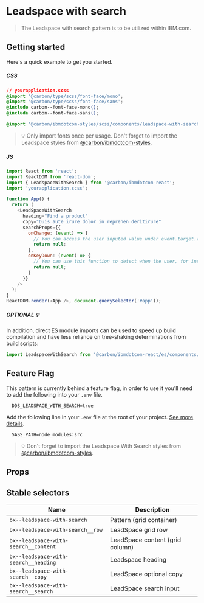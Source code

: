 
# Leadspace with search

> The Leadspace with search pattern is to be utilized within IBM.com.

## Getting started

Here's a quick example to get you started.

##### CSS

```css
// yourapplication.scss
@import '@carbon/type/scss/font-face/mono';
@import '@carbon/type/scss/font-face/sans';
@include carbon--font-face-mono();
@include carbon--font-face-sans();

@import '@carbon/ibmdotcom-styles/scss/components/leadspace-with-search';
```

> 💡 Only import fonts once per usage. Don't forget to import the Leadspace
> styles from
> [@carbon/ibmdotcom-styles](https://github.com/carbon-design-system/carbon-for-ibm-dotcom/blob/master/packages/styles).

##### JS

```javascript
import React from 'react';
import ReactDOM from 'react-dom';
import { LeadspaceWithSearch } from '@carbon/ibmdotcom-react';
import 'yourapplication.scss';

function App() {
  return (
    <LeadSpaceWithSearch
      heading="Find a product"
      copy="Duis aute irure dolor in reprehen deritirure"
      searchProps={{
        onChange: (event) => {
          // You can access the user inputed value under event.target.value
          return null;
        },
        onKeyDown: (event) => {
          // You can use this function to detect when the user, for instance, is pressing enter/return keys.
          return null;
        }
      }}
    />
  );
}
ReactDOM.render(<App />, document.querySelector('#app'));
```

##### OPTIONAL 💡

In addition, direct ES module imports can be used to speed up build compilation and have less reliance on tree-shaking determinations from build scripts:

````js
import LeadspaceWithSearch from '@carbon/ibmdotcom-react/es/components/LeadspaceWithSearch/LeadspaceWithSearch';
````

## Feature Flag

This pattern is currently behind a feature flag, in order to use it you'll need
to add the following into your `.env` file.

```
  DDS_LEADSPACE_WITH_SEARCH=true
```

Add the following line in your `.env` file at the root of your project.
[See more details](https://github.com/carbon-design-system/carbon-for-ibm-dotcom/tree/master/packages/styles#usage).

```
  SASS_PATH=node_modules:src
```

> 💡 Don't forget to import the Leadspace With Search styles from
> [@carbon/ibmdotcom-styles](https://github.com/carbon-design-system/carbon-for-ibm-dotcom/blob/master/packages/styles).

## Props

<Props of={LeadSpaceWithSearch} />

## Stable selectors

| Name                                   | Description                      |
| -------------------------------------- | -------------------------------- |
| `bx--leadspace-with-search`            | Pattern (grid container)         |
| `bx--leadspace-with-search__row`       | LeadSpace grid row               |
| `bx--leadspace-with-search__content`   | LeadSpace content (grid column)  |
| `bx--leadspace-with-search__heading`   | Leadspace heading                |
| `bx--leadspace-with-search__copy`      | LeadSpace optional copy          |
| `bx--leadspace-with-search__search`    | LeadSpace search input           |
